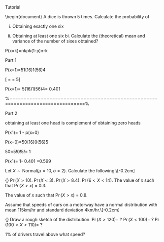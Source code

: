 
Tutorial


\documentclass[a4paper,12pt]{article}
%%%%%%%%%%%%%%%%%%%%%%%%%%%%%%%%%%%%%%%%%%%%%%%%%%%%%%%%%%%%%%%%%%%%%%%%%%%%%%%%%%%%%%%%%%%%%%%%%%%%%%%%%%%%%%%%%%%%%%%%%%%%%%%%%%%%%%%%%%%%%%%%%%%%%%%%%%%%%%%%%%%%%%%%%%%%%%%%%%%%%%%%%%%%%%%%%%%%%%%%%%%%%%%%%%%%%%%%%%%%%%%%%%%%%%%%%%%%%%%%%%%%%%%%%%%%
\usepackage{eurosym}
\usepackage{vmargin}
\usepackage{amsmath}
\usepackage{graphics}
\usepackage{framed}
\usepackage{epsfig}
\usepackage{subfigure}
\usepackage{enumerate}
\usepackage{fancyhdr}

\setcounter{MaxMatrixCols}{10}
%TCIDATA{OutputFilter=LATEX.DLL}
%TCIDATA{Version=5.00.0.2570}
%TCIDATA{<META NAME="SaveForMode"CONTENT="1">}
%TCIDATA{LastRevised=Wednesday, February 23, 201113:24:34}
%TCIDATA{<META NAME="GraphicsSave" CONTENT="32">}
%TCIDATA{Language=American English}

\pagestyle{fancy}
\setmarginsrb{20mm}{0mm}{20mm}{25mm}{12mm}{11mm}{0mm}{11mm}
\lhead{StatsResource} \rhead{Inference Procedures} \chead{Dixon Q-Test for Outliers} %\input{tcilatex}

\begin{document}
A dice is thrown 5 times. Calculate the probability of

i.
Obtaining exactly one six


ii)    Obtaining at least one six
bi.
Calculate the (theoretical) mean and variance of the number of sixes obtained?



P(x=k)=nkpk(1-p)n-k






Part 1 


P(x=1)=51(16)1(56)4


\[ \choose{5,1}= \frac{5!1!}{4!}= 5\]


P(x=1)= 5(16)1(56)4= 0.401 


%================================================================================%


Part 2


obtaining at least one head is complement of obtaining zero heads


P(x1)= 1 - p(x=0)



P(x=0)=50(16)0(56)5


50=5!0!5!= 1


P(x1)= 1- 0.401 =0.599 



\begin{enumerate}
\item During the day, cars pass along a point on a remote road at an average rate of one per 20 minutes. Calculate the probability that 
\begin{enumerate}[(i)]
\item The time between the arrival of 2 cars is greater than 1 hour.
\item The time between the arrival of 2 cars is less than 10 minutes 
\itemThe time between the arrival of 2 cars is greater than 20 minutes, but less than 40 minutes. 

\end{enumerate}



\subsection*{Question 5}
Let $X \sim \text{Normal}(\mu=10,\sigma=2)$. Calculate the following:\\[-0.2cm]

{\bf(a)} $\Pr(X>10)$. 
 \item  $\Pr(X<3)$. 
 \item  $\Pr(X>8.4)$. 
 \item  $\Pr(6<X<14)$. 
 \item  The value of $x$ such that $\Pr(X>x)$ = 0.3. 
 \item  The value of $x$ such that $\Pr(X>x)$ = 0.8.



\subsection*{Question 6}
Assume that speeds of cars on a motorway have a normal distribution with mean 115km/hr and standard deviation 4km/hr.\\[-0.2cm]

{\bf(a)} Draw a rough sketch of the distribution. 
 \item  $\Pr(X>120)=$ ? 
 \item  $\Pr(X<100)=$ ? 
 \item  $\Pr(100<X<110)=$ ? 
 \item  1\% of drivers travel above what speed?


